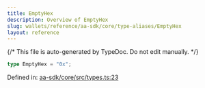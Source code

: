 ```yaml
---
title: EmptyHex
description: Overview of EmptyHex
slug: wallets/reference/aa-sdk/core/type-aliases/EmptyHex
layout: reference
---
```


{/* This file is auto-generated by TypeDoc. Do not edit manually. */}

```ts
type EmptyHex = "0x";
```

Defined in: [aa-sdk/core/src/types.ts:23](https://github.com/alchemyplatform/aa-sdk/blob/ad165355d980f9a16dd388088895bfc851df8656/aa-sdk/core/src/types.ts#L23)
